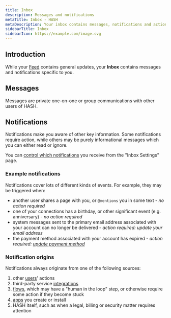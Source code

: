 ```yaml
---
title: Inbox
description: Messages and notifications
metaTitle: Inbox - HASH
metaDescription: Your inbox contains messages, notifications and actions relevant to you - both from other people, as well as from HASH, and any individual applications connected to your account.
sidebarTitle: Inbox
sidebarIcon: https://example.com/image.svg
---
```


## Introduction

While your [Feed](https://hash.ai/guide/feed) contains general updates, your **Inbox** contains messages and notifications specific to you.

## Messages

Messages are private one-on-one or group communications with other users of HASH.

## Notifications

Notifications make you aware of other key information. Some notifications require action, while others may be purely informational messages which you can either read or ignore.

You can [control which notifications](https://hash.ai/guide/account/notifications) you receive from the "Inbox Settings" page.

### Example notifications

Notifications cover lots of different kinds of events. For example, they may be triggered when:

- another user shares a page with you, or `@mentions` you in some text - _no action required_
- one of your connections has a birthday, or other significant event (e.g. anniversary) - _no action required_
- system messages sent to the primary email address associated with your account can no longer be delivered - _action required: update your email address_
- the payment method associated with your account has expired - _action required: [update payment method](https://hash.ai/guide/account/billing)_

### Notification origins

Notifications always originate from one of the following sources:

1. other [users](https://hash.ai/guide/webs/users)' actions
1. third-party service [integrations](https://hash.ai/guide/syncing/integrations)
1. [flows](https://hash.ai/guide/flows), which may have a "human in the loop" step, or otherwise require some action if they become stuck
1. [apps](https://hash.ai/guide/apps) you create or install
1. HASH itself, such as when a legal, billing or security matter requires attention
